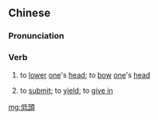 {{also|低头}}
==Chinese==
{{zh-forms|s=低头}}

===Pronunciation===
{{zh-pron
|m=dītóu
|c=dai1 tau4
|h=pfs=tâi-thèu
|cat=v
}}

===Verb===
{{zh-verb}}

# to [[lower]] [[one]]'s [[head]]; to [[bow]] [[one]]'s [[head]]
# {{qualifier|by extension}} to [[submit]]; to [[yield]]; to [[give in]]

[[mg:低頭]]